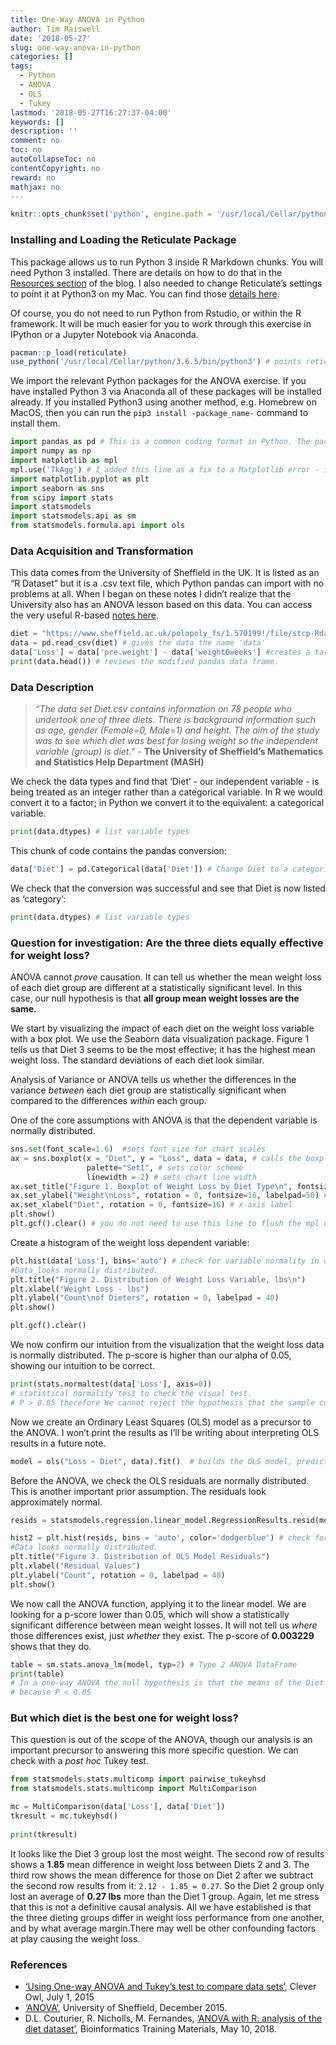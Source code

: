```yaml
---
title: One-Way ANOVA in Python
author: Tim Raiswell
date: '2018-05-27'
slug: one-way-anova-in-python
categories: []
tags:
  - Python
  - ANOVA
  - OLS
  - Tukey
lastmod: '2018-05-27T16:27:37-04:00'
keywords: []
description: ''
comment: no
toc: no
autoCollapseToc: no
contentCopyright: no
reward: no
mathjax: no
---
```



```r
knitr::opts_chunk$set('python', engine.path = '/usr/local/Cellar/python/3.6.5/bin/python3')
```

### Installing and Loading the Reticulate Package
This package allows us to run Python 3 inside R Markdown chunks. You will need Python 3 installed. There are details on how to do that in the [Resources section](/resources/) of the blog. I also needed to change Reticulate's settings to point it at Python3 on my Mac. You can find those [details here](https://rstudio.github.io/reticulate/articles/versions.html).

Of course, you do not need to run Python from Rstudio, or within the R framework. It will be much easier for you to work through this exercise in IPython or a Jupyter Notebook via Anaconda.

```r
pacman::p_load(reticulate)
use_python('/usr/local/Cellar/python/3.6.5/bin/python3') # points reticulate at Python 3  

```


We import the relevant Python packages for the ANOVA exercise. If you have installed Python 3 via Anaconda all of these packages will be installed already. If you installed Python3 using another method, e.g. Homebrew on MacOS, then you can run the `pip3 install -package_name-` command to install them. 

```python
import pandas as pd # This is a common coding format in Python. The package is imported using a shorter name format so that function calls are faster to type. 
import numpy as np
import matplotlib as mpl
mpl.use('TkAgg') # I added this line as a fix to a Matplotlib error - it couldn't be imported to the python environment
import matplotlib.pyplot as plt 
import seaborn as sns
from scipy import stats
import statsmodels
import statsmodels.api as sm
from statsmodels.formula.api import ols

```
  
  
### Data Acquisition and Transformation
This data comes from the University of Sheffield in the UK. It is listed as an "R Dataset" but it is a .csv text file, which Python pandas can import with no problems at all. When I began on these notes I didn't realize that the University also has an ANOVA lesson based on this data. You can access the very useful R-based [notes here](https://www.sheffield.ac.uk/polopoly_fs/1.536445!/file/MASH_ANOVA_in_R.pdf).  


```python
diet = "https://www.sheffield.ac.uk/polopoly_fs/1.570199!/file/stcp-Rdataset-Diet.csv" # reads in data
data = pd.read_csv(diet) # gives the data the name 'data'
data['Loss'] = data['pre.weight'] - data['weight6weeks'] #creates a target variable of weight loss. 
print(data.head()) # reviews the modified pandas data frame.
```


### Data Description
> *"The data set Diet.csv contains information on 78 people who undertook one of three diets. There is background information such as age, gender (Female=0, Male=1) and height. The aim of the study was to see which diet was best for losing weight so the independent variable (group) is diet."* - **The University of Sheffield's Mathematics and Statistics Help Department (MASH)**  


We check the data types and find that 'Diet' - our independent variable - is being treated as an integer rather than a categorical variable. In R we would convert it to a factor; in Python we convert it to the equivalent: a categorical variable. 

```python
print(data.dtypes) # list variable types 
```

This chunk of code contains the pandas conversion:

```python
data['Diet'] = pd.Categorical(data['Diet']) # Change Diet to a categorical variable
```

We check that the conversion was successful and see that Diet is now listed as 'category': 

```python
print(data.dtypes) # list variable types 
```

### Question for investigation: Are the three diets equally effective for weight loss?

ANOVA cannot *prove* causation. It can tell us whether the mean weight loss of each diet group are different at a statistically significant level. In this case, our null hypothesis is that **all group mean weight losses are the same.** 

We start by visualizing the impact of each diet on the weight loss variable with a box plot. We use the Seaborn data visualization package.  Figure 1 tells us that Diet 3 seems to be the most effective; it has the highest mean weight loss. The standard deviations of each diet look similar. 

Analysis of Variance or ANOVA tells us whether the differences in the variance *between* each diet group are statistically significant when compared to the differences *within* each group.

One of the core assumptions with ANOVA is that the dependent variable is normally distributed. 

```python
sns.set(font_scale=1.6)  #sets font size for chart scales
ax = sns.boxplot(x = "Diet", y = "Loss", data = data, # calls the boxplot
                 palette="Set1", # sets color scheme 
                 linewidth = 2) # sets chart line width
ax.set_title("Figure 1. Boxplot of Weight Loss by Diet Type\n", fontsize=16) # title 
ax.set_ylabel("Weight\nLoss", rotation = 0, fontsize=16, labelpad=50) # y-axis label
ax.set_xlabel("Diet", rotation = 0, fontsize=16) # x-axis label
plt.show()
plt.gcf().clear() # you do not need to use this line to flush the mpl cache if you're running this in pure Python (as opposed to through R). If I don't run this line, box chart elements merged with  histogram below. 
```

Create a histogram of the weight loss dependent variable:

```python

plt.hist(data['Loss'], bins='auto') # check for variable normality in weight loss dependent variable. 
#Data looks normally distributed.
plt.title("Figure 2. Distribution of Weight Loss Variable, lbs\n")
plt.xlabel("Weight Loss - lbs")
plt.ylabel("Count\nof Dieters", rotation = 0, labelpad = 40)
plt.show()

```

```python
plt.gcf().clear() 
```

We now confirm our intuition from the visualization that the weight loss data is normally distributed. The p-score is higher than our alpha of 0.05, showing our intuition to be correct. 

```python
print(stats.normaltest(data['Loss'], axis=0))
# statistical normality test to check the visual test. 
# P > 0.05 therefore We cannot reject the hypothesis that the sample comes from a population which has a normal distribution
```

Now we create an Ordinary Least Squares (OLS) model as a precursor to the ANOVA. I won't print the results as I'll be writing about interpreting OLS results in a future note. 

```python
model = ols("Loss ~ Diet", data).fit()  # builds the OLS model, predicting weight loss with diet type.
```

Before the ANOVA, we check the OLS residuals are normally distributed. This is another important prior assumption. The residuals look approximately normal.  

```python
resids = statsmodels.regression.linear_model.RegressionResults.resid(model) # grabs the residual values from the OLS model

hist2 = plt.hist(resids, bins = 'auto', color='dodgerblue') # check for variable normality in weight loss dependent variable. 
#Data looks normally distributed.
plt.title("Figure 3. Distribution of OLS Model Residuals")
plt.xlabel("Residual Values")
plt.ylabel("Count", rotation = 0, labelpad = 40)
plt.show()
```


We now call the ANOVA function, applying it to the linear model. We are looking for a p-score lower than 0.05, which will show a statistically significant difference between mean weight losses. It will not tell us *where* those differences exist, just *whether* they exist. The p-score of **0.003229** shows that they do.  

```python
table = sm.stats.anova_lm(model, typ=2) # Type 2 ANOVA DataFrame
print(table) 
# In a one-way ANOVA the null hypothesis is that the means of the Diet types are equal. We can reject that hypothesis
# because P < 0.05 
```


### But which diet is the best one for weight loss?  

This question is out of the scope of the ANOVA, though our analysis is an important precursor to answering this more specific question. We can check with a *post hoc* Tukey test. 

```python
from statsmodels.stats.multicomp import pairwise_tukeyhsd
from statsmodels.stats.multicomp import MultiComparison

mc = MultiComparison(data['Loss'], data['Diet'])
tkresult = mc.tukeyhsd()
 
print(tkresult)
```

It looks like the Diet 3 group lost the most weight. The second row of results shows a **1.85** mean difference in weight loss between Diets 2 and 3. The third row shows the mean difference for those on Diet 2 after we subtract the second row results from it: `2.12 - 1.85 = 0.27`. So the Diet 2 group only lost an average of **0.27 lbs** more than the Diet 1 group. Again, let me stress that this is not a definitive causal analysis. All we have established is that the three dieting groups differ in weight loss performance from one another, and by what average margin.There may well be other confounding factors at play causing the weight loss. 

### References  
<ul>
<li> ['Using One-way ANOVA and Tukey's test to compare data sets'](http://cleverowl.uk/2015/07/01/using-one-way-anova-and-tukeys-test-to-compare-data-sets/), Clever Owl, July 1, 2015
<li> ['ANOVA'](https://www.sheffield.ac.uk/mash/statistics2/anova), University of Sheffield, December 2015.
<li> D.L. Couturier, R. Nicholls, M. Fernandes, ['ANOVA with R: analysis of the diet dataset'](https://bioinformatics-core-shared-training.github.io/linear-models-r/ANOVA.html), Bioinformatics Training Materials, May 10, 2018.
</ul>
